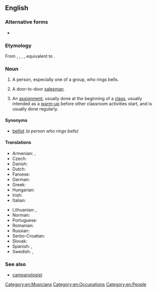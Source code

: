 {{also|bellringer|bell-ringer}}
==English==

===Alternative forms===
* {{alter|en|bellringer}}

===Etymology===
From {{inh|en|enm|belringer}}, {{m|enm|belle ringer}}, {{m|enm|bellryngar}}, {{m|enm|belryngere}}, equivalent to {{com|en|bell|ringer}}.

===Noun===
{{en-noun}}

# A person, especially one of a group, who rings bells.
# {{lb|en|derogatory}} A door-to-door [[salesman]].
# {{lb|en|education}} An [[assignment]], usually done at the beginning of a [[class]], usually intended as a [[warm-up]] before other classroom activities start, and is usually done regularly.

====Synonyms====
* [[bellist]] ''(a person who rings bells)''

====Translations====
{{trans-top|bell ringer}}
* Armenian: {{t+|hy|ժամհար}}, {{t+|hy|ժամկոչ}}
* Czech: {{t|cs|zvoník|m}}
* Danish: {{t|da|klokker|c}}
* Dutch: {{t+|nl|klokkenluider}}
* Faroese: {{t|fo|klokkari|m}}
* German: {{t+|de|Glöckner|m}}
* Greek: {{t+|el|κωδωνοκρούστης|m}}
* Hungarian: {{t+|hu|harangozó}}
* Irish: {{t|ga|clogaire|m}}
* Italian: {{t+|it|campanaro|m}}
{{trans-mid}}
* Lithuanian: {{t|lt|varpininkas|m}}, {{t|lt|varpininkė|f}}
* Norman: {{t|nrf|sonneux|m}}
* Portuguese: {{t|pt|sineiro|m}}
* Romanian: {{t+|ro|clopotar|m}}
* Russian: {{t+|ru|звона́рь|m}}
* Serbo-Croatian: {{t+|sh|zvonar|m}}
* Slovak: {{t|sk|zvonár|m}}
* Spanish: {{t|es|campanero|m}}, {{t|es|campanera|f}}
* Swedish: {{t|sv|klockringare|c}}, {{t+|sv|ringare|c}}
{{trans-bottom}}

===See also===
* [[campanologist]]

[[Category:en:Musicians]]
[[Category:en:Occupations]]
[[Category:en:People]]